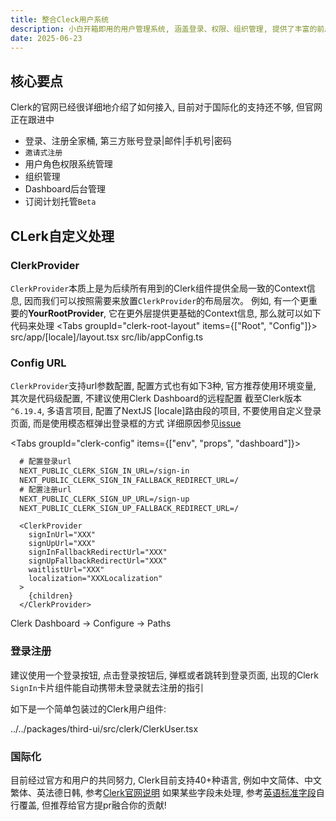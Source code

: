 ```yaml
---
title: 整合Cleck用户系统
description: 小白开箱即用的用户管理系统, 涵盖登录、权限、组织管理, 提供了丰富的前后端组件
date: 2025-06-23
---
```



## 核心要点
<Callout title="阅读官网说明书" type="warn">
  Clerk的官网已经很详细地介绍了如何接入, 目前对于国际化的支持还不够, 但官网正在跟进中
</Callout>

- 登录、注册全家桶, 第三方账号登录|邮件|手机号|密码
- `邀请式注册`
- 用户角色权限系统管理
- 组织管理
- Dashboard后台管理
- 订阅计划托管`Beta`

## CLerk自定义处理

### ClerkProvider

`ClerkProvider`本质上是为后续所有用到的Clerk组件提供全局一致的Context信息, 因而我们可以按照需要来放置`ClerkProvider`的布局层次。
例如, 有一个更重要的**YourRootProvider**, 它在更外层提供更基础的Context信息, 那么就可以如下代码来处理
<Tabs groupId="clerk-root-layout" items={["Root", "Config"]}>
  <Tab value="Root">
    <include cwd lang="tsx" meta='title="layout.tsx"'>
      src/app/[locale]/layout.tsx
    </include>
  </Tab>
  <Tab value="Config">
    <include cwd lang="ts" meta='title="appConfig.ts"'>
      src/lib/appConfig.ts
    </include>
  </Tab>
</Tabs>

### Config URL
`ClerkProvider`支持url参数配置, 配置方式也有如下3种, 官方推荐使用环境变量, 其次是代码级配置, 不建议使用Clerk Dashboard的远程配置
<Callout title="Clerk动态Locale问题" type="error">
  截至Clerk版本`^6.19.4`, 多语言项目, 配置了NextJS [locale]路由段的项目, 不要使用自定义登录页面, 而是使用模态框弹出登录框的方式
  详细原因参见[issue](https://github.com/clerk/javascript/issues/5935)
</Callout>

<Tabs groupId="clerk-config" items={["env", "props", "dashboard"]}>
  ```txt title=".env.local" tab="env"
    # 配置登录url
    NEXT_PUBLIC_CLERK_SIGN_IN_URL=/sign-in
    NEXT_PUBLIC_CLERK_SIGN_IN_FALLBACK_REDIRECT_URL=/
    # 配置注册url
    NEXT_PUBLIC_CLERK_SIGN_UP_URL=/sign-up
    NEXT_PUBLIC_CLERK_SIGN_UP_FALLBACK_REDIRECT_URL=/
  ```
  ```tsx title="ClerkProvider.props" tab="props"
    <ClerkProvider
      signInUrl="XXX"
      signUpUrl="XXX"
      signInFallbackRedirectUrl="XXX"
      signUpFallbackRedirectUrl="XXX"
      waitlistUrl="XXX"
      localization="XXXLocalization"
    >
      {children}
    </ClerkProvider>
  ```
  <Tab value="dashboard">
    Clerk Dashboard -> Configure -> Paths
  </Tab>
</Tabs>

### 登录注册
建议使用一个登录按钮, 点击登录按钮后, 弹框或者跳转到登录页面, 出现的Clerk `SignIn`卡片组件能自动携带未登录就去注册的指引

如下是一个简单包装过的Clerk用户组件:

<include cwd lang="tsx" meta='title="ClerkUser.tsx"'>
  ../../packages/third-ui/src/clerk/ClerkUser.tsx
</include>


### 国际化
目前经过官方和用户的共同努力, Clerk目前支持40+种语言, 例如中文简体、中文繁体、英法德日韩, 参考[Clerk官网说明](https://clerk.com/docs/customization/localization)
如果某些字段未处理, 参考[英语标准字段](https://github.com/clerk/javascript/blob/main/packages/localizations/src/en-US.ts#L492)自行覆盖, 但推荐给官方提pr融合你的贡献!
